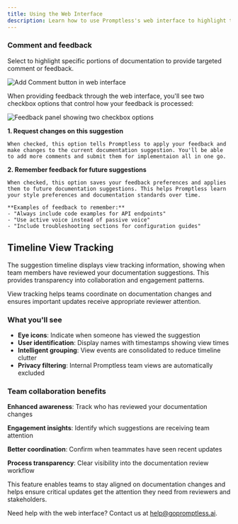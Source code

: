 ```yaml
---
title: Using the Web Interface
description: Learn how to use Promptless's web interface to highlight text, provide feedback, and guide documentation improvements
---
```


### Comment and feedback

Select to highlight specific portions of documentation to provide targeted comment or feedback.

<Frame>
  <img src="https://promptless-customer-doc-assets.s3.amazonaws.com/docs-images/org_2lvkgU9erOFxYhtEVVC0ymPrPdF/web-ui-add-comment-button-1759356264.png" alt="Add Comment button in web interface" />
</Frame>

When providing feedback through the web interface, you'll see two checkbox options that control how your feedback is processed:

<Frame>
  <img src="https://promptless-customer-doc-assets.s3.amazonaws.com/docs-images/org_2lvkgU9erOFxYhtEVVC0ymPrPdF/web-ui-feedback-panel-1759356264.png" alt="Feedback panel showing two checkbox options" />
</Frame>

**1. Request changes on this suggestion**

    When checked, this option tells Promptless to apply your feedback and make changes to the current documentation suggestion. You'll be able to add more comments and submit them for implementaion all in one go.

**2. Remember feedback for future suggestions**

    When checked, this option saves your feedback preferences and applies them to future documentation suggestions. This helps Promptless learn your style preferences and documentation standards over time.
    
    **Examples of feedback to remember:**
    - "Always include code examples for API endpoints"
    - "Use active voice instead of passive voice"
    - "Include troubleshooting sections for configuration guides"

## Timeline View Tracking

The suggestion timeline displays view tracking information, showing when team members have reviewed your documentation suggestions. This provides transparency into collaboration and engagement patterns.

<Info>
View tracking helps teams coordinate on documentation changes and ensures important updates receive appropriate reviewer attention.
</Info>

### What you'll see

- **Eye icons**: Indicate when someone has viewed the suggestion
- **User identification**: Display names with timestamps showing view times  
- **Intelligent grouping**: View events are consolidated to reduce timeline clutter
- **Privacy filtering**: Internal Promptless team views are automatically excluded

### Team collaboration benefits

**Enhanced awareness**: Track who has reviewed your documentation changes

**Engagement insights**: Identify which suggestions are receiving team attention

**Better coordination**: Confirm when teammates have seen recent updates

**Process transparency**: Clear visibility into the documentation review workflow

This feature enables teams to stay aligned on documentation changes and helps ensure critical updates get the attention they need from reviewers and stakeholders.

Need help with the web interface? Contact us at [help@gopromptless.ai](mailto:help@gopromptless.ai).